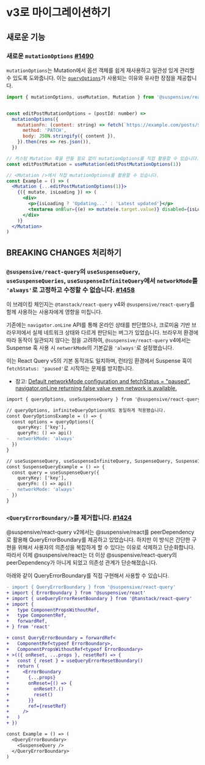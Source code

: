 
# v3로 마이그레이션하기

## 새로운 기능

### 새로운 `mutationOptions` [#1490](https://github.com/toss/suspensive/pull/1490)

`mutationOptions`는 Mutation에서 옵션 객체를 쉽게 재사용하고 일관성 있게 관리할 수 있도록 도와줍니다. 이는 [`queryOptions`](/docs/react-query/queryOptions)가 사용되는 이유와 유사한 장점을 제공합니다.

```jsx /mutationOptions/
import { mutationOptions, useMutation, Mutation } from '@suspensive/react-query'


const editPostMutationOptions = (postId: number) =>
  mutationOptions({
    mutationFn: (content: string) => fetch(`https://example.com/posts/${postId}`, {
      method: 'PATCH',
      body: JSON.stringify({ content }),
    }).then(res => res.json()),
  })

// 커스텀 Mutation 훅을 만들 필요 없이 mutationOptions를 직접 활용할 수 있습니다.
const editPostMutation = useMutation(editPostMutationOptions(1))

// <Mutation />에서 직접 mutationOptions를 활용할 수 있습니다.
const Example = () => (
  <Mutation {...editPostMutationOptions(1)}>
    {({ mutate, isLoading }) => (
      <div>
        <p>{isLoading ? 'Updating...' : 'Latest updated'}</p>
        <textarea onBlur={(e) => mutate(e.target.value)} disabled={isLoading} />
      </div>
    )}
  </Mutation>
)
```

## BREAKING CHANGES 처리하기

### `@suspensive/react-query`의 `useSuspenseQuery`, `useSuspenseQueries`, `useSuspenseInfiniteQuery`에서 `networkMode`를 `'always'`로 고정하고 수정할 수 없습니다. [#1458](https://github.com/toss/suspensive/pull/1458)

<Callout type='info'>

이 브레이킹 체인지는 `@tanstack/react-query` v4와 `@suspensive/react-query`를 함께 사용하는 사용자에게 영향을 미칩니다.

</Callout>

기존에는 `navigator.onLine` API를 통해 온라인 상태를 판단했으나, 크로미움 기반 브라우저에서 실제 네트워크 상태와 다르게 판단되는 버그가 있었습니다. 브라우저 환경에 따라 동작이 일관되지 않다는 점을 고려하여, `@suspensive/react-query` v4에서는 Suspense 훅 사용 시 `networkMode`의 기본값을 `'always'`로 설정했습니다.

이는 React Query v5의 기본 동작과도 일치하며, 런타임 환경에서 Suspense 훅이 `fetchStatus: 'paused'`로 시작하는 문제를 방지합니다.

- 참고: [Default networkMode configuration and fetchStatus = "paused"](https://github.com/TanStack/query/discussions/4753), [navigator.onLine returning false value even network is available.](https://issues.chromium.org/issues/338514113)

```diff
import { queryOptions, useSuspenseQuery } from '@suspensive/react-query'

// queryOptions, infiniteQueryOptions에도 동일하게 적용됐습니다.
const QueryOptionsExample = () => {
  const options = queryOptions({
    queryKey: ['key'],
    queryFn: () => api()
-   networkMode: 'always'
  })
}

// useSuspenseQuery, useSuspenseInfiniteQuery, SuspenseQuery, SuspenseInfiniteQuery에도 동일하게 적용됐습니다.
const SuspenseQueryExample = () => {
  const query = useSuspenseQuery({
    queryKey: ['key'],
    queryFn: () => api()
-   networkMode: 'always'
  })
}
```

### `<QueryErrorBoundary/>`를 제거합니다. [#1424](https://github.com/toss/suspensive/pull/1424)

@suspensive/react-query v2에서는 @suspensive/react를 peerDependency로 활용해 QueryErrorBoundary를 제공하고 있었습니다.
하지만 이 방식은 간단한 구현을 위해서 사용자의 의존성을 복잡하게 할 수 있다는 이유로 삭제하고 단순화합니다.
따라서 이제 @suspensive/react는 더 이상 @suspensive/react-query의 peerDependency가 아니게 되었고 의존성 관계가 단순해졌습니다.

아래와 같이 QueryErrorBoundary를 직접 구현해서 사용할 수 있습니다.

```diff
- import { QueryErrorBoundary } from '@suspensive/react-query'
+ import { ErrorBoundary } from '@suspensive/react'
+ import { useQueryErrorResetBoundary } from '@tanstack/react-query'
+ import {
+   type ComponentPropsWithoutRef,
+   type ComponentRef,
+   forwardRef,
+ } from 'react'

+ const QueryErrorBoundary = forwardRef<
+   ComponentRef<typeof ErrorBoundary>,
+   ComponentPropsWithoutRef<typeof ErrorBoundary>
+ >(({ onReset, ...props }, resetRef) => {
+   const { reset } = useQueryErrorResetBoundary()
+   return (
+     <ErrorBoundary
+       {...props}
+       onReset={() => {
+         onReset?.()
+         reset()
+       }}
+       ref={resetRef}
+     />
+   )
+ })

const Example = () => (
  <QueryErrorBoundary>
    <SuspenseQuery />
  </QueryErrorBoundary>
)
```
